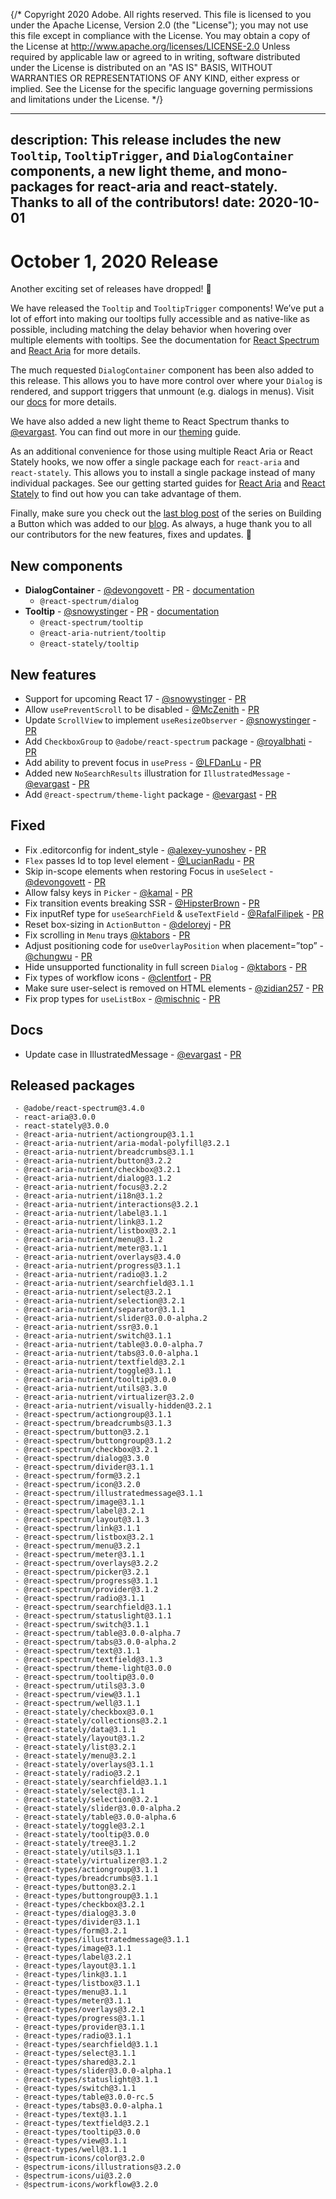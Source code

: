 {/* Copyright 2020 Adobe. All rights reserved.
This file is licensed to you under the Apache License, Version 2.0 (the "License");
you may not use this file except in compliance with the License. You may obtain a copy
of the License at http://www.apache.org/licenses/LICENSE-2.0
Unless required by applicable law or agreed to in writing, software distributed under
the License is distributed on an "AS IS" BASIS, WITHOUT WARRANTIES OR REPRESENTATIONS
OF ANY KIND, either express or implied. See the License for the specific language
governing permissions and limitations under the License. */}


---
description: This release includes the new `Tooltip`, `TooltipTrigger`, and `DialogContainer` components, a new light theme, and mono-packages for react-aria and react-stately. Thanks to all of the contributors!
date: 2020-10-01
---

# October 1, 2020 Release

Another exciting set of releases have dropped! 🎤

We have released the `Tooltip` and `TooltipTrigger` components! We’ve put a lot of effort into making our tooltips fully accessible and as native-like as possible, including matching the delay behavior when hovering over multiple elements with tooltips. See the documentation for [React Spectrum](https://react-spectrum.adobe.com/react-spectrum/Tooltip.html) and [React Aria](https://react-spectrum.adobe.com/react-aria/useTooltipTrigger.html) for more details.

The much requested `DialogContainer` component has been also added to this release. This allows you to have more control over where your `Dialog` is rendered, and support triggers that unmount (e.g. dialogs in menus). Visit our [docs](https://react-spectrum.adobe.com/react-spectrum/DialogContainer.html) for more details.

We have also added a new light theme to React Spectrum thanks to [@evargast](https://github.com/evargast). You can find out more in our [theming](https://react-spectrum.adobe.com/react-spectrum/theming.html#how-themes-are-defined) guide.

As an additional convenience for those using multiple React Aria or React Stately hooks, we now offer a single package each for `react-aria` and `react-stately`. This allows you to install a single package instead of many individual packages. See our getting started guides for [React Aria](https://react-spectrum.adobe.com/react-aria/getting-started.html#mono-package) and [React Stately](https://react-spectrum.adobe.com/react-stately/getting-started.html#mono-package) to find out how you can take advantage of them.

Finally, make sure you check out the [last blog post](https://react-spectrum.adobe.com/blog/building-a-button-part-3.html) of the series on Building a Button which was added to our [blog](https://react-spectrum.adobe.com/blog/index.html). As always, a huge thank you to all our contributors for the new features, fixes and updates. 🤩

## New components

- **DialogContainer** - [@devongovett](https://github.com/devongovett) - [PR](https://github.com/adobe/react-spectrum/pull/1082) - [documentation](https://react-spectrum.adobe.com/react-spectrum/DialogContainer.html)
    - `@react-spectrum/dialog`
- **Tooltip** - [@snowystinger](https://github.com/snowystinger) - [PR](https://github.com/adobe/react-spectrum/pull/843) - [documentation](https://react-spectrum.adobe.com/react-spectrum/Tooltip.html)
    - `@react-spectrum/tooltip`
    - `@react-aria-nutrient/tooltip`
    - `@react-stately/tooltip`

## New features

- Support for upcoming React 17 - [@snowystinger](https://github.com/snowystinger) - [PR](https://github.com/adobe/react-spectrum/pull/1040)
- Allow `usePreventScroll` to be disabled - [@McZenith](https://github.com/McZenith) - [PR](https://github.com/adobe/react-spectrum/pull/972)
- Update `ScrollView` to implement `useResizeObserver` - [@snowystinger](https://github.com/snowystinger) - [PR](https://github.com/adobe/react-spectrum/pull/910)
- Add `CheckboxGroup` to `@adobe/react-spectrum` package - [@royalbhati](https://github.com/royalbhati) - [PR](https://github.com/adobe/react-spectrum/pull/1102)
- Add ability to prevent focus in `usePress` - [@LFDanLu](https://github.com/LFDanLu) - [PR](https://github.com/adobe/react-spectrum/pull/1073)
- Added new `NoSearchResults` illustration for `IllustratedMessage` - [@evargast](https://github.com/evargast) - [PR](https://github.com/adobe/react-spectrum/pull/1086)
- Add `@react-spectrum/theme-light` package - [@evargast](https://github.com/evargast) - [PR](https://github.com/adobe/react-spectrum/pull/1046/)
## Fixed
- Fix .editorconfig for indent_style - [@alexey-yunoshev](https://github.com/alexey-yunoshev) - [PR](https://github.com/adobe/react-spectrum/pull/1036)
- `Flex` passes Id to top level element - [@LucianRadu](https://github.com/LucianRadu) - [PR](https://github.com/adobe/react-spectrum/pull/1041)
- Skip in-scope elements when restoring Focus in `useSelect` - [@devongovett](https://github.com/devongovett) - [PR](https://github.com/adobe/react-spectrum/pull/1049)
- Allow falsy keys in `Picker` - [@kamal](https://github.com/kamal) - [PR](https://github.com/adobe/react-spectrum/pull/1015)
- Fix transition events breaking SSR - [@HipsterBrown](https://github.com/HipsterBrown) - [PR](https://github.com/adobe/react-spectrum/pull/1052)
- Fix inputRef type for `useSearchField` & `useTextField` - [@RafalFilipek](https://github.com/RafalFilipek) - [PR](https://github.com/adobe/react-spectrum/pull/1027)
- Reset box-sizing in `ActionButton`  - [@deloreyj](https://github.com/deloreyj) - [PR](https://github.com/adobe/react-spectrum/pull/1058)
- Fix scrolling in `Menu` trays [@ktabors](https://github.com/ktabors) - [PR](https://github.com/adobe/react-spectrum/pull/958)
- Adjust positioning code for `useOverlayPosition` when placement=”top” - [@chungwu](https://github.com/chungwu) - [PR](https://github.com/adobe/react-spectrum/pull/1005)
- Hide unsupported functionality in full screen `Dialog` - [@ktabors](https://github.com/ktabors) - [PR](https://github.com/adobe/react-spectrum/pull/1062)
- Fix types of workflow icons - [@clentfort](https://github.com/clentfort) - [PR](https://github.com/adobe/react-spectrum/pull/1028)
- Make sure user-select is removed on HTML elements - [@zidian257](https://github.com/zidian257) - [PR](https://github.com/adobe/react-spectrum/pull/926)
- Fix prop types for `useListBox` - [@mischnic](https://github.com/mischnic) -  [PR](https://github.com/adobe/react-spectrum/pull/1107)

## Docs

- Update case in IllustratedMessage - [@evargast](https://github.com/evargast) - [PR](https://github.com/adobe/react-spectrum/pull/1086)


## Released packages

```
 - @adobe/react-spectrum@3.4.0
 - react-aria@3.0.0
 - react-stately@3.0.0
 - @react-aria-nutrient/actiongroup@3.1.1
 - @react-aria-nutrient/aria-modal-polyfill@3.2.1
 - @react-aria-nutrient/breadcrumbs@3.1.1
 - @react-aria-nutrient/button@3.2.2
 - @react-aria-nutrient/checkbox@3.2.1
 - @react-aria-nutrient/dialog@3.1.2
 - @react-aria-nutrient/focus@3.2.2
 - @react-aria-nutrient/i18n@3.1.2
 - @react-aria-nutrient/interactions@3.2.1
 - @react-aria-nutrient/label@3.1.1
 - @react-aria-nutrient/link@3.1.2
 - @react-aria-nutrient/listbox@3.2.1
 - @react-aria-nutrient/menu@3.1.2
 - @react-aria-nutrient/meter@3.1.1
 - @react-aria-nutrient/overlays@3.4.0
 - @react-aria-nutrient/progress@3.1.1
 - @react-aria-nutrient/radio@3.1.2
 - @react-aria-nutrient/searchfield@3.1.1
 - @react-aria-nutrient/select@3.2.1
 - @react-aria-nutrient/selection@3.2.1
 - @react-aria-nutrient/separator@3.1.1
 - @react-aria-nutrient/slider@3.0.0-alpha.2
 - @react-aria-nutrient/ssr@3.0.1
 - @react-aria-nutrient/switch@3.1.1
 - @react-aria-nutrient/table@3.0.0-alpha.7
 - @react-aria-nutrient/tabs@3.0.0-alpha.1
 - @react-aria-nutrient/textfield@3.2.1
 - @react-aria-nutrient/toggle@3.1.1
 - @react-aria-nutrient/tooltip@3.0.0
 - @react-aria-nutrient/utils@3.3.0
 - @react-aria-nutrient/virtualizer@3.2.0
 - @react-aria-nutrient/visually-hidden@3.2.1
 - @react-spectrum/actiongroup@3.1.1
 - @react-spectrum/breadcrumbs@3.1.3
 - @react-spectrum/button@3.2.1
 - @react-spectrum/buttongroup@3.1.2
 - @react-spectrum/checkbox@3.2.1
 - @react-spectrum/dialog@3.3.0
 - @react-spectrum/divider@3.1.1
 - @react-spectrum/form@3.2.1
 - @react-spectrum/icon@3.2.0
 - @react-spectrum/illustratedmessage@3.1.1
 - @react-spectrum/image@3.1.1
 - @react-spectrum/label@3.2.1
 - @react-spectrum/layout@3.1.3
 - @react-spectrum/link@3.1.1
 - @react-spectrum/listbox@3.2.1
 - @react-spectrum/menu@3.2.1
 - @react-spectrum/meter@3.1.1
 - @react-spectrum/overlays@3.2.2
 - @react-spectrum/picker@3.2.1
 - @react-spectrum/progress@3.1.1
 - @react-spectrum/provider@3.1.2
 - @react-spectrum/radio@3.1.1
 - @react-spectrum/searchfield@3.1.1
 - @react-spectrum/statuslight@3.1.1
 - @react-spectrum/switch@3.1.1
 - @react-spectrum/table@3.0.0-alpha.7
 - @react-spectrum/tabs@3.0.0-alpha.2
 - @react-spectrum/text@3.1.1
 - @react-spectrum/textfield@3.1.3
 - @react-spectrum/theme-light@3.0.0
 - @react-spectrum/tooltip@3.0.0
 - @react-spectrum/utils@3.3.0
 - @react-spectrum/view@3.1.1
 - @react-spectrum/well@3.1.1
 - @react-stately/checkbox@3.0.1
 - @react-stately/collections@3.2.1
 - @react-stately/data@3.1.1
 - @react-stately/layout@3.1.2
 - @react-stately/list@3.2.1
 - @react-stately/menu@3.2.1
 - @react-stately/overlays@3.1.1
 - @react-stately/radio@3.2.1
 - @react-stately/searchfield@3.1.1
 - @react-stately/select@3.1.1
 - @react-stately/selection@3.2.1
 - @react-stately/slider@3.0.0-alpha.2
 - @react-stately/table@3.0.0-alpha.6
 - @react-stately/toggle@3.2.1
 - @react-stately/tooltip@3.0.0
 - @react-stately/tree@3.1.2
 - @react-stately/utils@3.1.1
 - @react-stately/virtualizer@3.1.2
 - @react-types/actiongroup@3.1.1
 - @react-types/breadcrumbs@3.1.1
 - @react-types/button@3.2.1
 - @react-types/buttongroup@3.1.1
 - @react-types/checkbox@3.2.1
 - @react-types/dialog@3.3.0
 - @react-types/divider@3.1.1
 - @react-types/form@3.2.1
 - @react-types/illustratedmessage@3.1.1
 - @react-types/image@3.1.1
 - @react-types/label@3.2.1
 - @react-types/layout@3.1.1
 - @react-types/link@3.1.1
 - @react-types/listbox@3.1.1
 - @react-types/menu@3.1.1
 - @react-types/meter@3.1.1
 - @react-types/overlays@3.2.1
 - @react-types/progress@3.1.1
 - @react-types/provider@3.1.1
 - @react-types/radio@3.1.1
 - @react-types/searchfield@3.1.1
 - @react-types/select@3.1.1
 - @react-types/shared@3.2.1
 - @react-types/slider@3.0.0-alpha.1
 - @react-types/statuslight@3.1.1
 - @react-types/switch@3.1.1
 - @react-types/table@3.0.0-rc.5
 - @react-types/tabs@3.0.0-alpha.1
 - @react-types/text@3.1.1
 - @react-types/textfield@3.2.1
 - @react-types/tooltip@3.0.0
 - @react-types/view@3.1.1
 - @react-types/well@3.1.1
 - @spectrum-icons/color@3.2.0
 - @spectrum-icons/illustrations@3.2.0
 - @spectrum-icons/ui@3.2.0
 - @spectrum-icons/workflow@3.2.0
 ```
